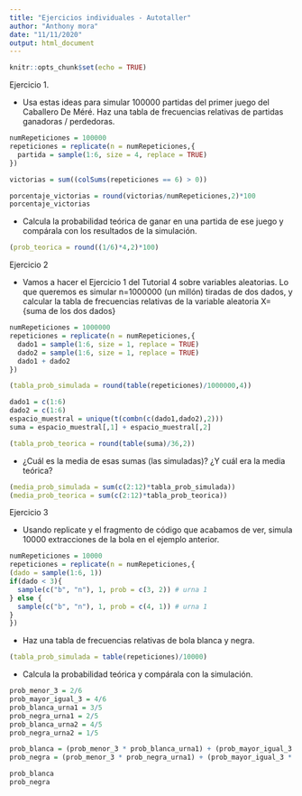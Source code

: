 ```yaml
---
title: "Ejercicios individuales - Autotaller"
author: "Anthony mora"
date: "11/11/2020"
output: html_document
---
```


```r
knitr::opts_chunk$set(echo = TRUE)
```


Ejercicio 1.

- Usa estas ideas para simular 100000 partidas del primer juego del Caballero De Méré. Haz una tabla de frecuencias relativas de partidas ganadoras / perdedoras.

```r
numRepeticiones = 100000
repeticiones = replicate(n = numRepeticiones,{
  partida = sample(1:6, size = 4, replace = TRUE)
})

victorias = sum((colSums(repeticiones == 6) > 0))

porcentaje_victorias = round(victorias/numRepeticiones,2)*100
porcentaje_victorias
```

- Calcula la probabilidad teórica de ganar en una partida de ese juego y compárala con los resultados de la simulación.

```r
(prob_teorica = round((1/6)*4,2)*100)
```


Ejercicio 2

- Vamos a hacer el Ejercicio 1 del Tutorial 4 sobre variables aleatorias. Lo que queremos es simular n=1000000 (un millón) tiradas de dos dados, y calcular la tabla de frecuencias relativas de la variable aleatoria X={suma de los dos dados}

```r
numRepeticiones = 1000000
repeticiones = replicate(n = numRepeticiones,{
  dado1 = sample(1:6, size = 1, replace = TRUE)
  dado2 = sample(1:6, size = 1, replace = TRUE)
  dado1 + dado2
})

(tabla_prob_simulada = round(table(repeticiones)/1000000,4))
```


```r
dado1 = c(1:6)
dado2 = c(1:6)
espacio_muestral = unique(t(combn(c(dado1,dado2),2)))
suma = espacio_muestral[,1] + espacio_muestral[,2]

(tabla_prob_teorica = round(table(suma)/36,2))
```



- ¿Cuál es la media de esas sumas (las simuladas)? ¿Y cuál era la media teórica?

```r
(media_prob_simulada = sum(c(2:12)*tabla_prob_simulada))
(media_prob_teorica = sum(c(2:12)*tabla_prob_teorica))
```

Ejercicio 3

- Usando replicate y el fragmento de código que acabamos de ver, simula 10000 extracciones de la bola en el ejemplo anterior.

```r
numRepeticiones = 10000
repeticiones = replicate(n = numRepeticiones,{
(dado = sample(1:6, 1))
if(dado < 3){
  sample(c("b", "n"), 1, prob = c(3, 2)) # urna 1
} else {
  sample(c("b", "n"), 1, prob = c(4, 1)) # urna 1
}
})
```


- Haz una tabla de frecuencias relativas de bola blanca y negra.

```r
(tabla_prob_simulada = table(repeticiones)/10000)
```

- Calcula la probabilidad teórica y compárala con la simulación.

```r
prob_menor_3 = 2/6
prob_mayor_igual_3 = 4/6
prob_blanca_urna1 = 3/5
prob_negra_urna1 = 2/5
prob_blanca_urna2 = 4/5
prob_negra_urna2 = 1/5

prob_blanca = (prob_menor_3 * prob_blanca_urna1) + (prob_mayor_igual_3 * prob_blanca_urna2)
prob_negra = (prob_menor_3 * prob_negra_urna1) + (prob_mayor_igual_3 * prob_negra_urna2)

prob_blanca
prob_negra
```



















